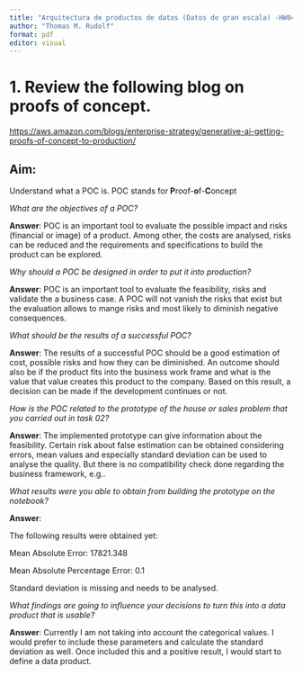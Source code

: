 ---
title: "Arquitectura de productos de datos (Datos de gran escala) -HW04"
author: "Thomas M. Rudolf"
format: pdf
editor: visual
---

# 1. Review the following blog on proofs of concept.

<https://aws.amazon.com/blogs/enterprise-strategy/generative-ai-getting-proofs-of-concept-to-production/>

## Aim:

Understand what a POC is. POC stands for **P**roof-**o**f-**C**oncept

*What are the objectives of a POC?*

**Answer**: POC is an important tool to evaluate the possible impact and risks (financial or image) of a product. Among other, the costs are analysed, risks can be reduced and the requirements and specifications to build the product can be explored.

*Why should a POC be designed in order to put it into production?*

**Answer**: POC is an important tool to evaluate the feasibility, risks and validate the a business case. A POC will not vanish the risks that exist but the evaluation allows to mange risks and most likely to diminish negative consequences.

*What should be the results of a successful POC?*

**Answer**: The results of a successful POC should be a good estimation of cost, possible risks and how they can be diminished. An outcome should also be if the product fits into the business work frame and what is the value that value creates this product to the company. Based on this result, a decision can be made if the development continues or not.

*How is the POC related to the prototype of the house or sales problem that you carried out in task 02?*

**Answer**: The implemented prototype can give information about the feasibility. Certain risk about false estimation can be obtained considering errors, mean values and especially standard deviation can be used to analyse the quality. But there is no compatibility check done regarding the business framework, e.g..

*What results were you able to obtain from building the prototype on the notebook?*

**Answer**:

The following results were obtained yet:

Mean Absolute Error: 17821.348

Mean Absolute Percentage Error: 0.1

Standard deviation is missing and needs to be analysed.

*What findings are going to influence your decisions to turn this into a data product that is usable?*

**Answer**: Currently I am not taking into account the categorical values. I would prefer to include these parameters and calculate the standard deviation as well. Once included this and a positive result, I would start to define a data product.
